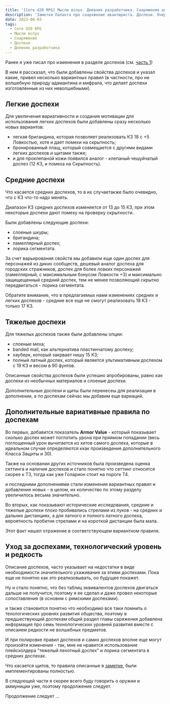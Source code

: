 ```yaml
---
title: '[Core d20 RPG] Мысли вслух. Дневник разработчика. Снаряжение авантюриста, доспехи, часть 2'
description: 'Заметки Паланта про снаряжение авантюриста. Доспехи. Очередная но не последняя статья'
date: 2023-06-03
tags:
  - Core d20 RPG
  - Мысли вслух
  - Снаряжение
  - Доспехи
  - Дневник разработчика
---
```


Ранее я уже писал про изменения в разделе доспехов (см. [часть 1](https://cyborgsandmages.com/posts/core-d20/design-diary-equipment-armor-1))

В нем я рассказал, что были добавлены свойства доспехов и указал какие, привел несколько вариантных правил (в частности, про не волшебную природу адамантина и мифрала, что делает доспехи изготовленные из них неволшебными).

## Легкие доспехи

Для увеличения вариативности и создания мотивации для использования легких доспехов были добавлены сразу несколько новых вариантов:

- легкая бригандина, которая позволяет реализовать КЗ 18 с +5 Ловкостью, хотя и дает помехи на скрытность;
- бронированный плащ, который совмещается с другими видами легких доспехов и щитами также;
- и для проклепаной кожи появился аналог - клепаный чешуйчатый доспез (12 КЗ, и помеха на Скрытность).

## Средние доспехи

Что касается средних доспехов, то в их случаетакже было очевидно, что с КЗ что-то надо менять.

Диапазон КЗ средних доспехов изменяется от 13 до 15 КЗ, при этом некоторые доспехи дают помеху на проверку скрытности.

Были добавлены следующие доспехи:

- слоеные шкуры;
- бригандина;
- ламеллярный доспех;
- лорика сегментата.

За счет варьирования свойств мы добавили еще один доспех для персонажей из диких сообществ, дешевый аналог доспеха для городских стражников, доспех для более ловких персонажей (ламеллярный, с максимальным бонусом Ловкости +3) и максимально защищещенный средний доспех, тем не менее позволяющий скрытно передвигаться - лорика сегментата.

Обратите внимание, что в предлагаемых нами изменениях средних и легких доспехов - средние все еще не смогут реализовать 18 КЗ - только 17 КЗ.

## Тяжелые доспехи

Для тяжелых доспехов также были добавлены опции:

- слоеные меха;
- banded mail, как альтернатива пластинчатому доспеху;
- хауберк, который закрвает нишу 15 КЗ;
- полный латный доспех, который является ультимативным доспехом с 19 КЗ и весом в 90 фунтов.

Описанные свойства доспехов были успешно апробированы, равно как доспехи из необычных материалов и слоеные доспехи.

Дополнительные доспехи и щиты были перенесеы для реализации в дополнении, а по доспехам сейчас мы добавим еще вариаций.

## Дополнительные вариативные правила по доспехам

Во первых, добавится показатель **Armor Value** - который показывает сколько доспех может поглотить урона при пряямом попадании (весь поглощенный урон вычитается из хитов самого доспеха, которые в идеальном случае определяются ккак произведение дополнительного Класса Защиты и 30).

Также на основании других источников была произведена оценка сеттинга и наличия доспехов и стало понятно что сеттинг относится скорее к Т3, тогда как уже Голарион стоит на пороге Т4.

и последними дополнениями стали изменения вариантных правил и добавление новых - в целом, их количество по этому разделу увеличилось весьма значительно.

Во вторых, как показывают исторические исследования, средние и тяжелые доспехи плохо пробивались стрелами из луков - на средних и дальних дистанциях, а для латного и полного латного доспеха, вероятность пробития стрелами и на короткой дистанции была мала.

Этот факт нашел отражение в соответствующем вариантном правиле.

## Уход за доспехами, технологический уровень и редкость

Описание доспехов, часто указывает на недостатки в виде необходимости значительного ухаживания за этими доспехами. Пока еще не понятно как это реализовывать, оо будущее покажет.

Ну и стало понятно, что без таблиц эквивалентов доспехов двигаться дальше не получится, поэтому я ее сделал и даже провел некоторые сопоставления (в основнм с римскими доспехами).

и также становится понятно что необходимо все таки помнить о техологических уровнях развития общества, поэтому в предшествующий доспехам общий раздел главы саряжения добавлена информация про семь технологических уровней развития вместе с описаием редкости не волшебных предметов.

И при полировке правил доспехов и самих доспехов вполне еще могут произойти изменения - так, мне не нравится использование плейсхолдера "тяжелый пехотный доспех" и лорика сегментата в средних доспехах.

Что касается щитов, то правила описанные в [заметке](https://cyborgsandmages.com/posts/core-d20/enhanced-shields), были имплементированы полностью.

В следующей части я скорее всего буду говорить о оружии и аммуниции уже, поэтому продолжение следует.


Продолжение следует …
